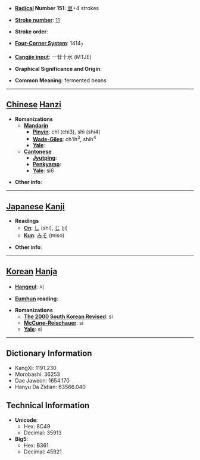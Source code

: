 * '''[[Wiktionary:Chinese radical index| Radical]] Number 151''': [[Wiktionary:Chinese radical index 豆|豆]]+4 strokes

* '''[[Wiktionary:Chinese total strokes index|Stroke number]]''': [[Wiktionary:Chinese total strokes index 11|11]]

* '''Stroke order''': 

* '''[[Wiktionary:Chinese four corner index|Four-Corner System]]''': 1414<sub>7</sub>

* '''[[Wiktionary:Chinese Cangjie index|Cangjie input]]''': 一廿十水 (MTJE)

* '''Graphical Significance and Origin''': 

* '''Common Meaning''': fermented beans

----

== [[Chinese]] [[Hanzi]] ==

* '''Romanizations'''
** '''[[Mandarin]]'''
*** '''[[Pinyin]]''': chǐ (chi3), shì (shi4)
*** '''[[Wade-Giles]]''': ch'ih<sup>3</sup>, shih<sup>4</sup>
*** '''[[Yale]]''': 
** '''[[Cantonese]]'''
*** '''[[Jyutping]]''':
*** '''[[Penkyamp]]''': 
*** '''[[Yale]]''': si6

* '''Other info''': 

----

== [[Japanese]] [[Kanji]] ==

* '''Readings'''
** '''[[On]]''': [[し]] (shi), [[じ]] (ji)
** '''[[Kun]]''': [[みそ]] (miso)

* '''Other info''':  

----

== [[Korean]] [[Hanja]] ==

* '''[[Hangeul]]''': 시

* '''[[Eumhun]] reading''': 

* '''Romanizations'''
** '''[[The 2000 South Korean Revised Romanization|The 2000 South Korean Revised]]''': si
** '''[[McCune-Reischauer]]''': si
** '''[[Yale]]''': si

----

== Dictionary Information ==

* KangXi: 1191.230
* Morobashi: 36253
* Dae Jaweon: 1654.170
* Hanyu Da Zidian: 63566.040

== Technical Information ==

* '''Unicode''':
** Hex: 8C49
** Decimal: 35913
* '''Big5''':
** Hex: B361
** Decimal: 45921